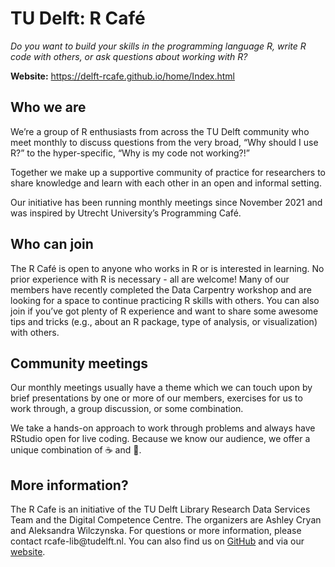 # TU Delft: R Café {.unnumbered}

_Do you want to build your skills in the programming language R, write R code with others, or ask questions about working with R?_

**Website:** [https://delft-rcafe.github.io/home/Index.html](https://delft-rcafe.github.io/home/Index.html)

## Who we are

We’re a group of R enthusiasts from across the TU Delft community who meet monthly to discuss questions from the very broad, "Why should I use R?" to the hyper-specific, "Why is my code not working?!" 

Together we make up a supportive community of practice for researchers to share knowledge and learn with each other in an open and informal setting.

Our initiative has been running monthly meetings since November 2021 and was inspired by Utrecht University’s Programming Café.

## Who can join

The R Café is open to anyone who works in R or is interested in learning. No prior experience with R is necessary - all are welcome! Many of our members have recently completed the Data Carpentry workshop and are looking for a space to continue practicing R skills with others. You can also join if you’ve got plenty of R experience and want to share some awesome tips and tricks (e.g., about an R package, type of analysis, or visualization) with others.

## Community meetings

Our monthly meetings usually have a theme which we can touch upon by brief presentations by one or more of our members, exercises for us to work through, a group discussion, or some combination.

We take a hands-on approach to work through problems and always have RStudio open for live coding. Because we know our audience, we offer a unique combination of ☕ and 🍕.

## More information? 

The R Cafe is an initiative of the TU Delft Library Research Data Services Team and the Digital Competence Centre. The organizers are Ashley Cryan and Aleksandra Wilczynska. For questions or more information, please contact rcafe-lib@tudelft.nl. You can also find us on [GitHub](https://github.com/Delft-RCafe/resources) and via our [website](https://delft-rcafe.github.io/home/Index.html).

